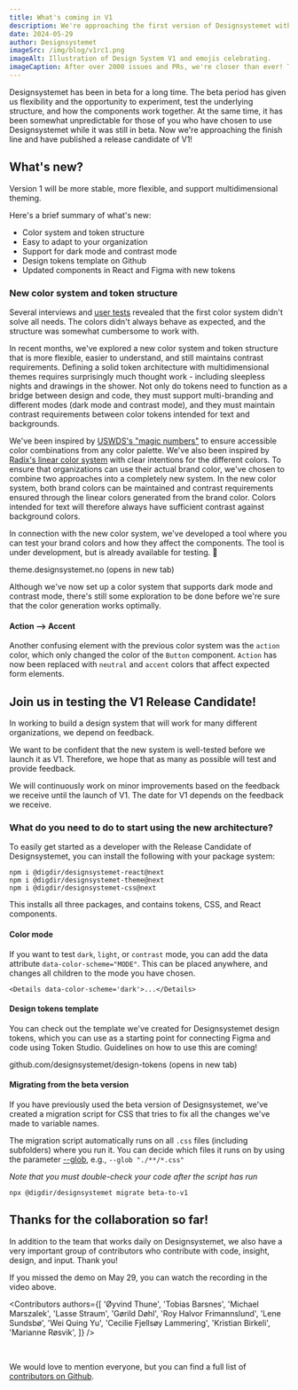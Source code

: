 ```yaml
---
title: What's coming in V1
description: We're approaching the first version of Designsystemet without a beta label! Version 1 will be more stable, more flexible, and support multidimensional theming.
date: 2024-05-29
author: Designsystemet
imageSrc: /img/blog/v1rc1.png
imageAlt: Illustration of Design System V1 and emojis celebrating.
imageCaption: After over 2000 issues and PRs, we're closer than ever! Thank you to everyone who has contributed to getting here!
---
```


Designsystemet has been in beta for a long time. The beta period has given us flexibility and the opportunity to experiment, test the underlying structure, and how the components work together. At the same time, it has been somewhat unpredictable for those of you who have chosen to use Designsystemet while it was still in beta. Now we're approaching the finish line and have published a release candidate of V1!

## What's new?

Version 1 will be more stable, more flexible, and support multidimensional theming.

Here's a brief summary of what's new:

- Color system and token structure
- Easy to adapt to your organization
- Support for dark mode and contrast mode
- Design tokens template on Github
- Updated components in React and Figma with new tokens

### New color system and token structure

Several interviews and [user tests](/blog/2024/bachelor-temavelger#brukertester-og-videre-arbeid) revealed that the first color system didn't solve all needs. The colors didn't always behave as expected, and the structure was somewhat cumbersome to work with.

In recent months, we've explored a new color system and token structure that is more flexible, easier to understand, and still maintains contrast requirements. Defining a solid token architecture with multidimensional themes requires surprisingly much thought work - including sleepless nights and drawings in the shower. Not only do tokens need to function as a bridge between design and code, they must support multi-branding and different modes (dark mode and contrast mode), and they must maintain contrast requirements between color tokens intended for text and backgrounds.

We've been inspired by [USWDS's "magic numbers"](https://designsystem.digital.gov/design-tokens/color/overview/) to ensure accessible color combinations from any color palette. We've also been inspired by [Radix's linear color system](https://www.radix-ui.com/colors) with clear intentions for the different colors. To ensure that organizations can use their actual brand color, we've chosen to combine two approaches into a completely new system. In the new color system, both brand colors can be maintained and contrast requirements ensured through the linear colors generated from the brand color. Colors intended for text will therefore always have sufficient contrast against background colors.

In connection with the new color system, we've developed a tool where you can test your brand colors and how they affect the components. The tool is under development, but is already available for testing. 👀

<ResponsiveIframe
  src='/img/blog/theme-generator.mp4'
  title='Screen recording from a tool where you can see the components with your own colors.'
  frameBorder='0'
  allow='autoplay; fullscreen; picture-in-picture'
  allowFullScreen
  aspectRatio='16-9'
/>

<Link
  href='https://theme.designsystemet.no/'
  target='_blank'
>
  theme.designsystemet.no (opens in new tab)
</Link>

Although we've now set up a color system that supports dark mode and contrast mode, there's still some exploration to be done before we're sure that the color generation works optimally.

#### Action --> Accent

Another confusing element with the previous color system was the `action` color, which only changed the color of the `Button` component. `Action` has now been replaced with `neutral` and `accent` colors that affect expected form elements.

## Join us in testing the V1 Release Candidate!

In working to build a design system that will work for many different organizations, we depend on feedback.

We want to be confident that the new system is well-tested before we launch it as V1. Therefore, we hope that as many as possible will test and provide feedback.

We will continuously work on minor improvements based on the feedback we receive until the launch of V1. The date for V1 depends on the feedback we receive.

### What do you need to do to start using the new architecture?

To easily get started as a developer with the Release Candidate of Designsystemet, you can install the following with your package system:

```shell
npm i @digdir/designsystemet-react@next
npm i @digdir/designsystemet-theme@next
npm i @digdir/designsystemet-css@next
```

This installs all three packages, and contains tokens, CSS, and React components.

#### Color mode

If you want to test `dark`, `light`, or `contrast` mode, you can add the data attribute `data-color-scheme="MODE"`.
This can be placed anywhere, and changes all children to the mode you have chosen.

```tsx
<Details data-color-scheme='dark'>...</Details>
```

#### Design tokens template

You can check out the template we've created for Designsystemet design tokens, which you can use as a starting point for connecting Figma and code using Token Studio. Guidelines on how to use this are coming!

<Link
  href='https://github.com/designsystemet/design-tokens'
  target='_blank'
>
  github.com/designsystemet/design-tokens (opens in new tab)
</Link>

#### Migrating from the beta version

If you have previously used the beta version of Designsystemet, we've created a migration script for CSS that tries to fix all the changes we've made to variable names.

The migration script automatically runs on all `.css` files (including subfolders) where you run it. You can decide which files it runs on by using the parameter [--glob](<https://en.wikipedia.org/wiki/Glob_(programming)>), e.g., `--glob "./**/*.css"`

_Note that you must double-check your code after the script has run_

```shell
npx @digdir/designsystemet migrate beta-to-v1
```

## Thanks for the collaboration so far!

In addition to the team that works daily on Designsystemet, we also have a very important group of contributors who contribute with code, insight, design, and input. Thank you!

<VideoCard
  videoUrl="https://player.vimeo.com/video/951934375?h=40f4d8cea4"
  imageUrl="/img/blog/v1rc1-video.jpg"
  title="Video from Demo 29th May 2024"
  description="On May 29, we held a demo of the new features in V1. The video is only available in Norwegian."
/>

If you missed the demo on May 29, you can watch the recording in the video above.

<Contributors
  authors={[
    'Øyvind Thune',
    'Tobias Barsnes',
    'Michael Marszalek',
    'Lasse Straum',
    'Gørild Døhl',
    'Roy Halvor Frimannslund',
    'Lene Sundsbø',
    'Wei Quing Yu',
    'Cecilie Fjellsøy Lammering',
    'Kristian Birkeli',
    'Marianne Røsvik',
  ]}
/>

<br />

We would love to mention everyone, but you can find a full list of [contributors on Github](https://github.com/digdir/designsystemet/graphs/contributors).

